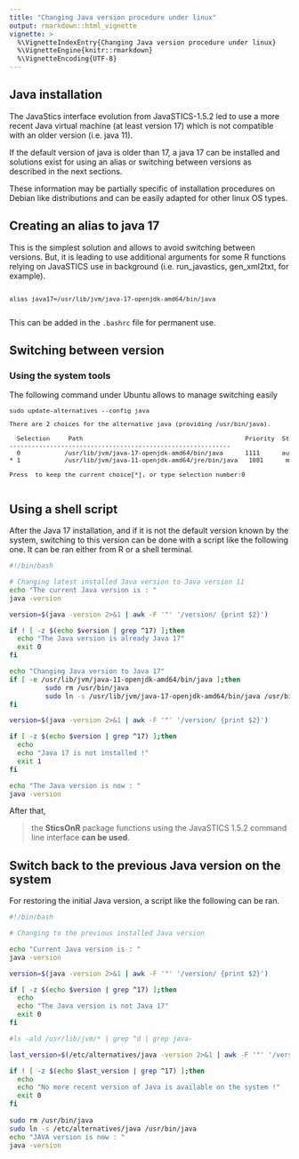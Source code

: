```yaml
---
title: "Changing Java version procedure under linux"
output: rmarkdown::html_vignette
vignette: >
  %\VignetteIndexEntry{Changing Java version procedure under linux}
  %\VignetteEngine{knitr::rmarkdown}
  %\VignetteEncoding{UTF-8}
---
```


## Java installation

The JavaStics interface evolution from JavaSTICS-1.5.2 led to use a more recent Java virtual machine (at least version 17) which is not compatible with an older version (i.e. java 11).

If the default version of java is older than 17, a java 17 can be installed and solutions exist for using an alias or switching between versions as described in the next sections.

These information may be partially specific of installation procedures on Debian like distributions and can be easily adapted for other linux OS types.

## Creating an alias to java 17
This is the simplest solution and allows to avoid switching between versions. But, it is leading to use additional arguments for some R functions relying on JavaSTICS use in background (i.e. run_javastics, gen_xml2txt, for example).

<pre style="font-size: 11px">

alias java17=/usr/lib/jvm/java-17-openjdk-amd64/bin/java

</pre>

This can be added in the `.bashrc` file for permanent use.



## Switching between version

### Using the system tools

The following command under Ubuntu allows to manage switching easily

<pre style="font-size: 11px">
sudo update-alternatives --config java
</pre>


<pre style="font-size: 11px">
There are 2 choices for the alternative java (providing /usr/bin/java).

  Selection     Path                                            Priority  Status
------------------------------------------------------------
  0            /usr/lib/jvm/java-17-openjdk-amd64/bin/java      1111      auto mode
* 1            /usr/lib/jvm/java-11-openjdk-amd64/jre/bin/java   1081      manual mode

Press <enter> to keep the current choice[*], or type selection number:0

</pre>



## Using a shell script

After the Java 17 installation, and if it is not the default version known by the system, switching to this version can be done with a script like the following one. It can be ran either from R or a shell terminal.

```bash
#!/bin/bash

# Changing latest installed Java version to Java version 11
echo "The current Java version is : "
java -version

version=$(java -version 2>&1 | awk -F '"' '/version/ {print $2}')

if ! [ -z $(echo $version | grep ^17) ];then
  echo "The Java version is already Java 17"
  exit 0
fi

echo "Changing Java version to Java 17"
if [ -e /usr/lib/jvm/java-11-openjdk-amd64/bin/java ];then
	     sudo rm /usr/bin/java
	     sudo ln -s /usr/lib/jvm/java-17-openjdk-amd64/bin/java /usr/bin/java
fi

version=$(java -version 2>&1 | awk -F '"' '/version/ {print $2}')

if [ -z $(echo $version | grep ^17) ];then
  echo
  echo "Java 17 is not installed !"
  exit 1
fi

echo "The Java version is now : "
java -version

```


After that, 

> the **SticsOnR** package functions using the
> JavaSTICS 1.5.2 command line interface **can be used**.


## Switch back to the previous Java version on the system
For restoring the initial Java version, a script like the following can be ran. 


```bash
#!/bin/bash

# Changing to the previous installed Java version

echo "Current Java version is : "
java -version

version=$(java -version 2>&1 | awk -F '"' '/version/ {print $2}')

if [ -z $(echo $version | grep ^17) ];then
  echo
  echo "The Java version is not Java 17"
  exit 0
fi

#ls -ald /usr/lib/jvm/* | grep ^d | grep java-

last_version=$(/etc/alternatives/java -version 2>&1 | awk -F '"' '/version/ {print $2}')

if ! [ -z $(echo $last_version | grep ^17) ];then
  echo
  echo "No more recent version of Java is available on the system !"
  exit 0
fi
  
sudo rm /usr/bin/java
sudo ln -s /etc/alternatives/java /usr/bin/java
echo "JAVA version is now : "
java -version


```



